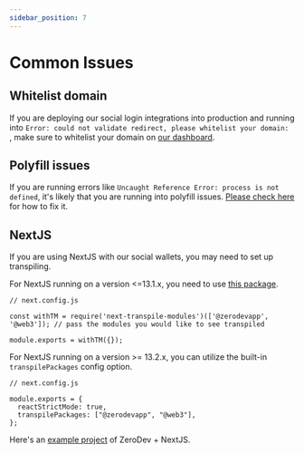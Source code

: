 ```yaml
---
sidebar_position: 7
---
```


# Common Issues

## Whitelist domain

If you are deploying our social login integrations into production and running into `Error: could not validate redirect, please whitelist your domain: `, make sure to whitelist your domain on [our dashboard](https://dashboard.zerodev.app/).

## Polyfill issues

If you are running errors like `Uncaught Reference Error: process is not defined`, it's likely that you are running into polyfill issues.  [Please check here](https://web3auth.io/docs/troubleshooting/webpack-issues) for how to fix it.

## NextJS

If you are using NextJS with our social wallets, you may need to set up transpiling.

For NextJS running on a version <=13.1.x, you need to use [this package](https://www.npmjs.com/package/next-transpile-modules).

```
// next.config.js

const withTM = require('next-transpile-modules')(['@zerodevapp', '@web3']); // pass the modules you would like to see transpiled

module.exports = withTM({});
```

For NextJS running on a version >= 13.2.x, you can utilize the built-in `transpilePackages` config option.

```
// next.config.js

module.exports = {
  reactStrictMode: true,
  transpilePackages: ["@zerodevapp", "@web3"],
};
```

Here's an [example project](https://github.com/zerodevapp/zerodev-nextjs-example) of ZeroDev + NextJS.
